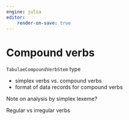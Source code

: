 ```yaml
---
engine: julia
editor:
    render-on-save: true
---
```




# Compound verbs

`TabulaeCompoundVerbStem` type

- simplex verbs vs. compound verbs
- format of data records for compound verbs


Note on analysis by simplex lexeme?

Regular vs irregular verbs